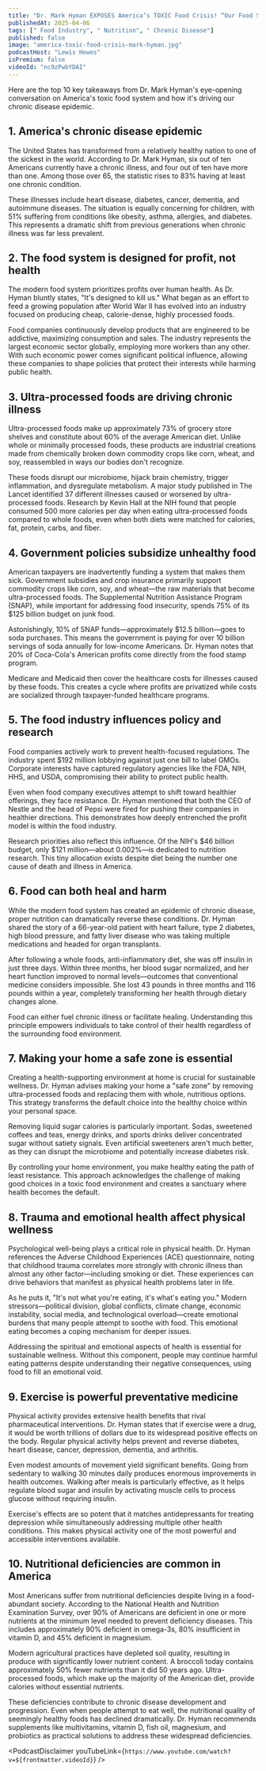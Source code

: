 ```yaml
---
title: "Dr. Mark Hyman EXPOSES America’s TOXIC Food Crisis! “Our Food System is DESIGNED to KILL Us!”"
publishedAt: 2025-04-06
tags: [" Food Industry", " Nutrition", " Chronic Disease"]
published: false
image: "america-toxic-food-crisis-mark-hyman.jpg"
podcastHost: "Lewis Howes"
isPremium: false
videoId: "nc9zPwbYDAI"
---
```



<PodcastSummaryPageLayout frontmatter={frontmatter}>

Here are the top 10 key takeaways from Dr. Mark Hyman's eye-opening conversation on America's toxic food system and how it's driving our chronic disease epidemic.

## 1. America's chronic disease epidemic

The United States has transformed from a relatively healthy nation to one of the sickest in the world. According to Dr. Mark Hyman, six out of ten Americans currently have a chronic illness, and four out of ten have more than one. Among those over 65, the statistic rises to 83% having at least one chronic condition.

These illnesses include heart disease, diabetes, cancer, dementia, and autoimmune diseases. The situation is equally concerning for children, with 51% suffering from conditions like obesity, asthma, allergies, and diabetes. This represents a dramatic shift from previous generations when chronic illness was far less prevalent.

## 2. The food system is designed for profit, not health

The modern food system prioritizes profits over human health. As Dr. Hyman bluntly states, "It's designed to kill us." What began as an effort to feed a growing population after World War II has evolved into an industry focused on producing cheap, calorie-dense, highly processed foods.

Food companies continuously develop products that are engineered to be addictive, maximizing consumption and sales. The industry represents the largest economic sector globally, employing more workers than any other. With such economic power comes significant political influence, allowing these companies to shape policies that protect their interests while harming public health.

## 3. Ultra-processed foods are driving chronic illness

Ultra-processed foods make up approximately 73% of grocery store shelves and constitute about 60% of the average American diet. Unlike whole or minimally processed foods, these products are industrial creations made from chemically broken down commodity crops like corn, wheat, and soy, reassembled in ways our bodies don't recognize.

These foods disrupt our microbiome, hijack brain chemistry, trigger inflammation, and dysregulate metabolism. A major study published in The Lancet identified 37 different illnesses caused or worsened by ultra-processed foods. Research by Kevin Hall at the NIH found that people consumed 500 more calories per day when eating ultra-processed foods compared to whole foods, even when both diets were matched for calories, fat, protein, carbs, and fiber.

## 4. Government policies subsidize unhealthy food

American taxpayers are inadvertently funding a system that makes them sick. Government subsidies and crop insurance primarily support commodity crops like corn, soy, and wheat—the raw materials that become ultra-processed foods. The Supplemental Nutrition Assistance Program (SNAP), while important for addressing food insecurity, spends 75% of its $125 billion budget on junk food.

Astonishingly, 10% of SNAP funds—approximately $12.5 billion—goes to soda purchases. This means the government is paying for over 10 billion servings of soda annually for low-income Americans. Dr. Hyman notes that 20% of Coca-Cola's American profits come directly from the food stamp program.

Medicare and Medicaid then cover the healthcare costs for illnesses caused by these foods. This creates a cycle where profits are privatized while costs are socialized through taxpayer-funded healthcare programs.

## 5. The food industry influences policy and research

Food companies actively work to prevent health-focused regulations. The industry spent $192 million lobbying against just one bill to label GMOs. Corporate interests have captured regulatory agencies like the FDA, NIH, HHS, and USDA, compromising their ability to protect public health.

Even when food company executives attempt to shift toward healthier offerings, they face resistance. Dr. Hyman mentioned that both the CEO of Nestle and the head of Pepsi were fired for pushing their companies in healthier directions. This demonstrates how deeply entrenched the profit model is within the food industry.

Research priorities also reflect this influence. Of the NIH's $46 billion budget, only $121 million—about 0.002%—is dedicated to nutrition research. This tiny allocation exists despite diet being the number one cause of death and illness in America.

## 6. Food can both heal and harm

While the modern food system has created an epidemic of chronic disease, proper nutrition can dramatically reverse these conditions. Dr. Hyman shared the story of a 66-year-old patient with heart failure, type 2 diabetes, high blood pressure, and fatty liver disease who was taking multiple medications and headed for organ transplants.

After following a whole foods, anti-inflammatory diet, she was off insulin in just three days. Within three months, her blood sugar normalized, and her heart function improved to normal levels—outcomes that conventional medicine considers impossible. She lost 43 pounds in three months and 116 pounds within a year, completely transforming her health through dietary changes alone.

Food can either fuel chronic illness or facilitate healing. Understanding this principle empowers individuals to take control of their health regardless of the surrounding food environment.

## 7. Making your home a safe zone is essential

Creating a health-supporting environment at home is crucial for sustainable wellness. Dr. Hyman advises making your home a "safe zone" by removing ultra-processed foods and replacing them with whole, nutritious options. This strategy transforms the default choice into the healthy choice within your personal space.

Removing liquid sugar calories is particularly important. Sodas, sweetened coffees and teas, energy drinks, and sports drinks deliver concentrated sugar without satiety signals. Even artificial sweeteners aren't much better, as they can disrupt the microbiome and potentially increase diabetes risk.

By controlling your home environment, you make healthy eating the path of least resistance. This approach acknowledges the challenge of making good choices in a toxic food environment and creates a sanctuary where health becomes the default.

## 8. Trauma and emotional health affect physical wellness

Psychological well-being plays a critical role in physical health. Dr. Hyman references the Adverse Childhood Experiences (ACE) questionnaire, noting that childhood trauma correlates more strongly with chronic illness than almost any other factor—including smoking or diet. These experiences can drive behaviors that manifest as physical health problems later in life.

As he puts it, "It's not what you're eating, it's what's eating you." Modern stressors—political division, global conflicts, climate change, economic instability, social media, and technological overload—create emotional burdens that many people attempt to soothe with food. This emotional eating becomes a coping mechanism for deeper issues.

Addressing the spiritual and emotional aspects of health is essential for sustainable wellness. Without this component, people may continue harmful eating patterns despite understanding their negative consequences, using food to fill an emotional void.

## 9. Exercise is powerful preventative medicine

Physical activity provides extensive health benefits that rival pharmaceutical interventions. Dr. Hyman states that if exercise were a drug, it would be worth trillions of dollars due to its widespread positive effects on the body. Regular physical activity helps prevent and reverse diabetes, heart disease, cancer, depression, dementia, and arthritis.

Even modest amounts of movement yield significant benefits. Going from sedentary to walking 30 minutes daily produces enormous improvements in health outcomes. Walking after meals is particularly effective, as it helps regulate blood sugar and insulin by activating muscle cells to process glucose without requiring insulin.

Exercise's effects are so potent that it matches antidepressants for treating depression while simultaneously addressing multiple other health conditions. This makes physical activity one of the most powerful and accessible interventions available.

## 10. Nutritional deficiencies are common in America

Most Americans suffer from nutritional deficiencies despite living in a food-abundant society. According to the National Health and Nutrition Examination Survey, over 90% of Americans are deficient in one or more nutrients at the minimum level needed to prevent deficiency diseases. This includes approximately 90% deficient in omega-3s, 80% insufficient in vitamin D, and 45% deficient in magnesium.

Modern agricultural practices have depleted soil quality, resulting in produce with significantly lower nutrient content. A broccoli today contains approximately 50% fewer nutrients than it did 50 years ago. Ultra-processed foods, which make up the majority of the American diet, provide calories without essential nutrients.

These deficiencies contribute to chronic disease development and progression. Even when people attempt to eat well, the nutritional quality of seemingly healthy foods has declined dramatically. Dr. Hyman recommends supplements like multivitamins, vitamin D, fish oil, magnesium, and probiotics as practical solutions to address these widespread deficiencies.

<PodcastDisclaimer youTubeLink={`https://www.youtube.com/watch?v=${frontmatter.videoId}`} />

</PodcastSummaryPageLayout>
